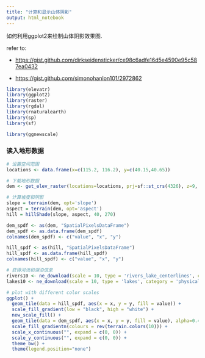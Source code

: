```yaml
---
title: "计算和显示山体阴影"
output: html_notebook
---
```


如何利用ggplot2来绘制山体阴影效果图.

refer to:

-   <https://gist.github.com/dirkseidensticker/ce98c6adfe16d5e4590e95c587ea0432>

-   <https://gist.github.com/simonohanlon101/2972862>

```r
library(elevatr)
library(ggplot2)
library(raster)
library(rgdal)
library(rnaturalearth)
library(sp)
library(sf)

library(ggnewscale)
```

### 读入地形数据

```r
# 设置空间范围
locations <- data.frame(x=c(115.2, 116.2), y=c(40.15,40.65))

# 下载地形数据
dem <- get_elev_raster(locations=locations, prj=sf::st_crs(4326), z=9, clip="bbox")
```

```r
# 计算坡度和阴影
slope = terrain(dem, opt='slope')
aspect = terrain(dem, opt='aspect')
hill = hillShade(slope, aspect, 40, 270)

dem_spdf <- as(dem, "SpatialPixelsDataFrame")
dem_spdf <- as.data.frame(dem_spdf)
colnames(dem_spdf) <- c("value", "x", "y")

hill_spdf <- as(hill, "SpatialPixelsDataFrame")
hill_spdf <- as.data.frame(hill_spdf)
colnames(hill_spdf) <- c("value", "x", "y")
```

```r
# 获得河流和湖泊信息
rivers10 <- ne_download(scale = 10, type = 'rivers_lake_centerlines', category = 'physical')
lakes10 <- ne_download(scale = 10, type = 'lakes', category = 'physical')
```

```r
# plot with different color scales
ggplot() +
  geom_tile(data = hill_spdf, aes(x = x, y = y, fill = value)) +
  scale_fill_gradient(low = "black", high = "white") +
  new_scale_fill() +
  geom_tile(data = dem_spdf, aes(x = x, y = y, fill = value), alpha=0.4) +
  scale_fill_gradientn(colours = rev(terrain.colors(10))) +
  scale_x_continuous("", expand = c(0, 0)) +
  scale_y_continuous("", expand = c(0, 0)) +
  theme_bw() +
  theme(legend.position="none")
```
